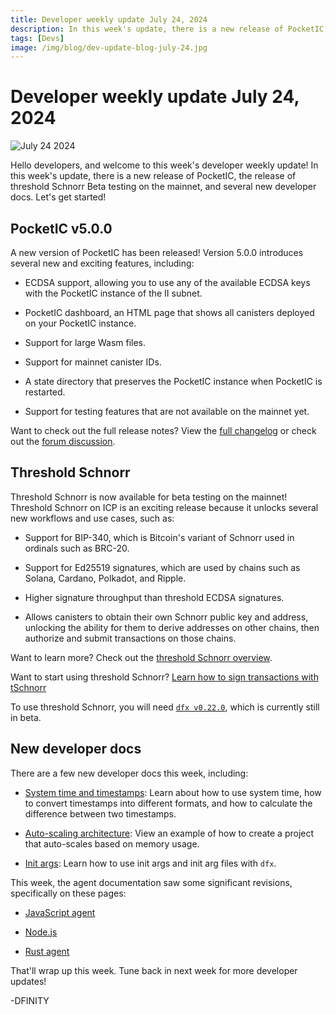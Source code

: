 ```yaml
---
title: Developer weekly update July 24, 2024
description: In this week's update, there is a new release of PocketIC, the release of threshold Schnorr Beta testing on the mainnet, and several new developer docs.
tags: [Devs]
image: /img/blog/dev-update-blog-july-24.jpg
---
```


# Developer weekly update July 24, 2024

![July 24 2024](../../static/img/blog/dev-update-blog-july-24.jpg)

Hello developers, and welcome to this week's developer weekly update! In this week's update, there is a new release of PocketIC, the release of threshold Schnorr Beta testing on the mainnet, and several new developer docs. Let's get started!

## PocketIC v5.0.0

A new version of PocketIC has been released! Version 5.0.0 introduces several new and exciting features, including:

- ECDSA support, allowing you to use any of the available ECDSA keys with the PocketIC instance of the II subnet.

- PocketIC dashboard, an HTML page that shows all canisters deployed on your PocketIC instance.

- Support for large Wasm files.

- Support for mainnet canister IDs.

- A state directory that preserves the PocketIC instance when PocketIC is restarted.

- Support for testing features that are not available on the mainnet yet.

Want to check out the full release notes? View the [full changelog](https://github.com/dfinity/ic/blob/cec100d1607eb2258441ff292a144ba88564458e/rs/pocket_ic_server/CHANGELOG.md#500---2024-07-22) or check out the [forum discussion](https://forum.dfinity.org/t/pocketic-version-5-0-0-several-new-cool-features/33544).


## Threshold Schnorr

Threshold Schnorr is now available for beta testing on the mainnet! Threshold Schnorr on ICP is an exciting release because it unlocks several new workflows and use cases, such as:

- Support for BIP-340, which is Bitcoin's variant of Schnorr used in ordinals such as BRC-20.

- Support for Ed25519 signatures, which are used by chains such as Solana, Cardano, Polkadot, and Ripple.

- Higher signature throughput than threshold ECDSA signatures.

- Allows canisters to obtain their own Schnorr public key and address, unlocking the ability for them to derive addresses on other chains, then authorize and submit transactions on those chains.

Want to learn more? Check out the [threshold Schnorr overview](/docs/current/building-dapps/using-network-features/signatures/t-schnorr).

Want to start using threshold Schnorr? [Learn how to sign transactions with tSchnorr](/docs/current/building-dapps/using-network-features/signatures/t-schnorr)

To use threshold Schnorr, you will need [`dfx v0.22.0`](https://github.com/dfinity/sdk/releases/tag/0.22.0-beta.0), which is currently still in beta.

## New developer docs

There are a few new developer docs this week, including:

- [System time and timestamps](/docs/current/building-dapps/using-network-features/time-and-timestamps): Learn about how to use system time, how to convert timestamps into different formats, and how to calculate the difference between two timestamps.

- [Auto-scaling architecture](/docs/current/home): View an example of how to create a project that auto-scales based on memory usage.

- [Init args](/docs/current/building-dapps/developer-tools/advanced-dfx/init-args): Learn how to use init args and init arg files with `dfx`.

This week, the agent documentation saw some significant revisions, specifically on these pages:

- [JavaScript agent](/docs/current/building-dapps/interacting-with-dapps/agents/javascript-agent)

- [Node.js](/docs/current/building-dapps/interacting-with-dapps/agents/nodejs)

- [Rust agent](/docs/current/building-dapps/interacting-with-dapps/agents/rust-agent)

That'll wrap up this week. Tune back in next week for more developer updates!

-DFINITY